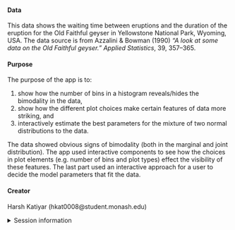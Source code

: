 
#### Data

This data shows the waiting time between eruptions
and the duration of the eruption for the Old Faithful
geyser in Yellowstone National Park, Wyoming, USA.
The data source is from Azzalini & Bowman (1990) 
*"A look at some data on the Old Faithful geyser." Applied Statistics*, 39, 357–365.


#### Purpose

The purpose of the app is to:

1. show how the number of bins in a histogram reveals/hides the bimodality in the data,
2. show how the different plot choices make certain features of data more striking, and 
3. interactively estimate the best parameters for the mixture of two normal distributions to the data. 

The data showed obvious signs of bimodality (both in the marginal and joint distribution). The app used interactive components to see how the choices in plot elements (e.g. number of bins and plot types) effect the visibility of these features. The last part used an interactive approach for a user to decide the model parameters that fit the data. 

#### Creator

Harsh Katiyar (hkat0008@student.monash.edu)

<details>
<summary>Session information</summary>
```r
sessioninfo::session_info()
```
</details>
